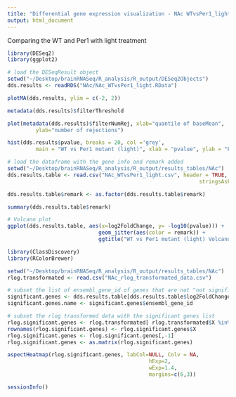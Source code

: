```yaml
---
title: "Differential gene expression visualization - NAc WTvsPer1_light"
output: html_document
---
```


Comparing the WT and Per1 with light treatment

```r
library(DESeq2)
library(ggplot2)

# load the DESeqResult object
setwd("~/Desktop/brainRNASeq/R_analysis/R_output/DESeq2Objects")
dds.results <- readRDS("NAc/NAc_WTvsPer1_light.RData")
```

```r
plotMA(dds.results, ylim = c(-2, 2))
```

```r
metadata(dds.results)$filterThreshold
```

```r
plot(metadata(dds.results)$filterNumRej, xlab="quantile of baseMean", 
		 ylab="number of rejections")
```

```r
hist(dds.results$pvalue, breaks = 20, col ='grey', 
		 main = "WT vs Per1 mutant (light)", xlab = "pvalue", ylab = "Frequency")
```

```r
# load the dataframe with the gene info and remark added
setwd("~/Desktop/brainRNASeq/R_analysis/R_output/results_tables/NAc")
dds.results.table <- read.csv("NAc_WTvsPer1_light.csv", header = TRUE,
															 stringsAsFactors = FALSE)

dds.results.table$remark <- as.factor(dds.results.table$remark)

summary(dds.results.table$remark)
```

```r
# Volcano plot
ggplot(dds.results.table, aes(x=log2FoldChange, y= -log10(pvalue))) + 
	                         geom_jitter(aes(color = remark)) + 
	                         ggtitle("WT vs Per1 mutant (light) Volcano plot")
```

```r
library(ClassDiscovery) 
library(RColorBrewer)

setwd("~/Desktop/brainRNASeq/R_analysis/R_output/results_tables/NAc")
rlog.transformated <- read.csv("NAc_rlog_transformated_data.csv")

# subset the list of ensembl_gene_id of genes that are not "not significant"
significant.genes <- dds.results.table[dds.results.table$log2FoldChange > 1,] 
significant.genes.name <- significant.genes$ensembl_gene_id

# subset the rlog transformed data with the significant genes list
rlog.significant.genes <- rlog.transformated[ rlog.transformated$X %in% significant.genes.name,]
rownames(rlog.significant.genes) <- rlog.significant.genes$X
rlog.significant.genes <- rlog.significant.genes[,-1]
rlog.significant.genes <- as.matrix(rlog.significant.genes)

aspectHeatmap(rlog.significant.genes, labCol=NULL, Colv = NA,
							                 hExp=2, 
							                 wExp=1.4, 
							                 margins=c(6,3))

```

```r
sessionInfo()
```
